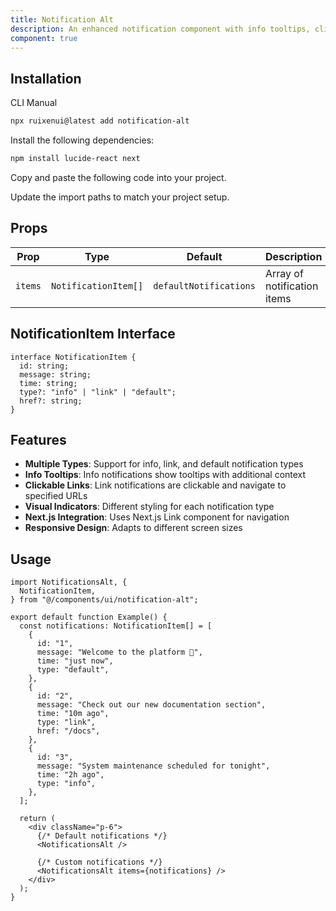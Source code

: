 ```yaml
---
title: Notification Alt
description: An enhanced notification component with info tooltips, clickable links, and different notification types.
component: true
---
```


<ComponentPreview name="notification-alt-demo" />

## Installation

<Tabs defaultValue="cli">

<TabsList>
  <TabsTrigger value="cli">CLI</TabsTrigger>
  <TabsTrigger value="manual">Manual</TabsTrigger>
</TabsList>
<TabsContent value="cli">

```bash
npx ruixenui@latest add notification-alt
```

</TabsContent>

<TabsContent value="manual">

<Steps>

<Step>Install the following dependencies:</Step>

```bash
npm install lucide-react next
```

<Step>Copy and paste the following code into your project.</Step>

<ComponentSource name="notification-alt" />

<Step>Update the import paths to match your project setup.</Step>

</Steps>

</TabsContent>

</Tabs>

## Props

| Prop    | Type                 | Default                | Description                 |
| ------- | -------------------- | ---------------------- | --------------------------- |
| `items` | `NotificationItem[]` | `defaultNotifications` | Array of notification items |

## NotificationItem Interface

```tsx
interface NotificationItem {
  id: string;
  message: string;
  time: string;
  type?: "info" | "link" | "default";
  href?: string;
}
```

## Features

- **Multiple Types**: Support for info, link, and default notification types
- **Info Tooltips**: Info notifications show tooltips with additional context
- **Clickable Links**: Link notifications are clickable and navigate to specified URLs
- **Visual Indicators**: Different styling for each notification type
- **Next.js Integration**: Uses Next.js Link component for navigation
- **Responsive Design**: Adapts to different screen sizes

## Usage

```tsx
import NotificationsAlt, {
  NotificationItem,
} from "@/components/ui/notification-alt";

export default function Example() {
  const notifications: NotificationItem[] = [
    {
      id: "1",
      message: "Welcome to the platform 🎉",
      time: "just now",
      type: "default",
    },
    {
      id: "2",
      message: "Check out our new documentation section",
      time: "10m ago",
      type: "link",
      href: "/docs",
    },
    {
      id: "3",
      message: "System maintenance scheduled for tonight",
      time: "2h ago",
      type: "info",
    },
  ];

  return (
    <div className="p-6">
      {/* Default notifications */}
      <NotificationsAlt />

      {/* Custom notifications */}
      <NotificationsAlt items={notifications} />
    </div>
  );
}
```

